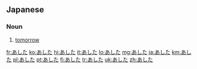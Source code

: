 ==Japanese==

===Noun===
{{ja-noun}}

# {{ja-def|明日}} [[tomorrow]]

[[fr:あした]]
[[ko:あした]]
[[hi:あした]]
[[it:あした]]
[[lo:あした]]
[[mg:あした]]
[[ja:あした]]
[[km:あした]]
[[pl:あした]]
[[pt:あした]]
[[fi:あした]]
[[tr:あした]]
[[uk:あした]]
[[zh:あした]]